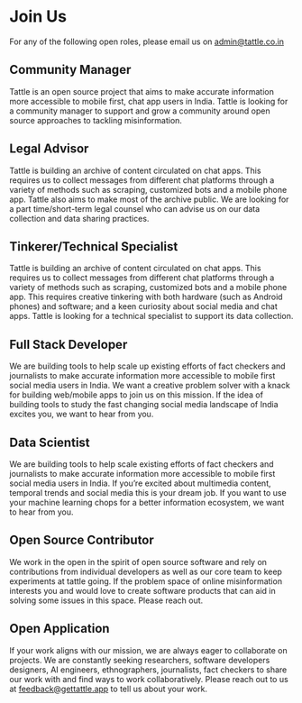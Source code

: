 # Join Us

For any of the following open roles, please email us on admin@tattle.co.in

## Community Manager
Tattle is an open source project that aims to make accurate information more accessible to mobile first, chat app users in India. Tattle is looking for a community manager to support and grow a community around open source approaches to tackling misinformation.

## Legal Advisor
Tattle is building an archive of content circulated on chat apps. This requires us to collect messages from different chat platforms through a variety of methods such as scraping, customized bots and a mobile phone app. Tattle also aims to make most of the archive public. We are looking for a part time/short-term legal counsel who can advise us on our data collection and data sharing practices.

## Tinkerer/Technical Specialist
Tattle is building an archive of content circulated on chat apps. This requires us to collect messages from different chat platforms through a variety of methods such as scraping, customized bots and a mobile phone app. This requires creative tinkering with both hardware (such as Android phones) and software; and a keen curiosity about social media and chat apps. Tattle is looking for a technical specialist to support its data collection.

## Full Stack Developer
We are building tools to help scale up existing efforts of fact checkers and journalists to make accurate information more accessible to mobile first social media users in India. We want a creative problem solver with a knack for building web/mobile apps to join us on this mission. If  the idea of building tools to study the fast changing social media landscape of India excites you, we want to hear from you.

## Data Scientist
We are building tools to help scale existing efforts of fact checkers and journalists to make accurate information more accessible to mobile first social media users in India. If you’re excited about multimedia content, temporal trends and social media this is your dream job. If you want to use your machine learning chops for a better information ecosystem, we want to hear from you.

## Open Source Contributor
We work in the open in the spirit of open source software and rely on contributions from individual developers as well as our core team to keep experiments at tattle going. If the problem space of online misinformation interests you and would love to create software products that can aid in solving some issues in this space. Please reach out. 

## Open Application
If your work aligns with our mission, we are always eager to collaborate on projects. We are constantly seeking researchers, software developers designers, AI engineers, ethnographers, journalists, fact checkers to share our work with and find ways to work collaboratively. Please reach out to us at feedback@gettattle.app to tell us about your work.